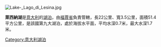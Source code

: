[[Image:Lake-_Lago_di_Lesina.jpg|right]]
{{coord|41|53|16|N|15|26|25|E|type:waterbody_region:IT-FG|display=title}}

'''萊西納湖'''是[[意大利|意大利]]的[[湖泊|湖泊]]，由[[福賈省|福賈省]]負責管轄，長22公里、寬3.5公里，面積51.4平方公里，是該國第九大湖泊，處於海拔水平面，平均水深0.7米，最大水深1.7米。

{{Italy-geo-stub}}
[[Category:意大利湖泊|Category:意大利湖泊]]